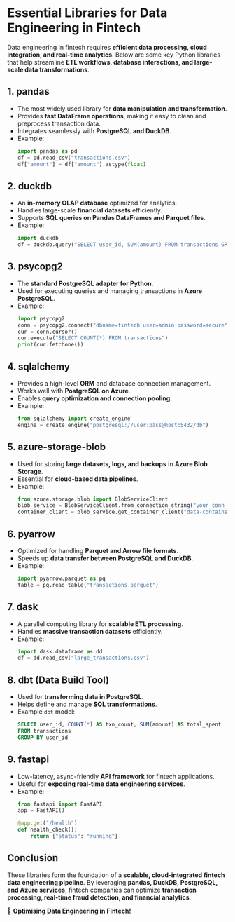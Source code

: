

# Essential Libraries for Data Engineering in Fintech

Data engineering in fintech requires **efficient data processing, cloud integration, and real-time analytics**. Below are some key Python libraries that help streamline **ETL workflows, database interactions, and large-scale data transformations**.

## 1. pandas
- The most widely used library for **data manipulation and transformation**.
- Provides **fast DataFrame operations**, making it easy to clean and preprocess transaction data.
- Integrates seamlessly with **PostgreSQL and DuckDB**.
- Example:
  ```python
  import pandas as pd
  df = pd.read_csv("transactions.csv")
  df["amount"] = df["amount"].astype(float)
  ```

## 2. duckdb
- An **in-memory OLAP database** optimized for analytics.
- Handles large-scale **financial datasets** efficiently.
- Supports **SQL queries on Pandas DataFrames and Parquet files**.
- Example:
  ```python
  import duckdb
  df = duckdb.query("SELECT user_id, SUM(amount) FROM transactions GROUP BY user_id").df()
  ```

## 3. psycopg2
- The **standard PostgreSQL adapter for Python**.
- Used for executing queries and managing transactions in **Azure PostgreSQL**.
- Example:
  ```python
  import psycopg2
  conn = psycopg2.connect("dbname=fintech user=admin password=secure")
  cur = conn.cursor()
  cur.execute("SELECT COUNT(*) FROM transactions")
  print(cur.fetchone())
  ```

## 4. sqlalchemy
- Provides a high-level **ORM** and database connection management.
- Works well with **PostgreSQL on Azure**.
- Enables **query optimization and connection pooling**.
- Example:
  ```python
  from sqlalchemy import create_engine
  engine = create_engine("postgresql://user:pass@host:5432/db")
  ```

## 5. azure-storage-blob
- Used for storing **large datasets, logs, and backups** in **Azure Blob Storage**.
- Essential for **cloud-based data pipelines**.
- Example:
  ```python
  from azure.storage.blob import BlobServiceClient
  blob_service = BlobServiceClient.from_connection_string("your_conn_string")
  container_client = blob_service.get_container_client("data-container")
  ```

## 6. pyarrow
- Optimized for handling **Parquet and Arrow file formats**.
- Speeds up **data transfer between PostgreSQL and DuckDB**.
- Example:
  ```python
  import pyarrow.parquet as pq
  table = pq.read_table("transactions.parquet")
  ```

## 7. dask
- A parallel computing library for **scalable ETL processing**.
- Handles **massive transaction datasets** efficiently.
- Example:
  ```python
  import dask.dataframe as dd
  df = dd.read_csv("large_transactions.csv")
  ```

## 8. dbt (Data Build Tool)
- Used for **transforming data in PostgreSQL**.
- Helps define and manage **SQL transformations**.
- Example `dbt` model:
  ```sql
  SELECT user_id, COUNT(*) AS txn_count, SUM(amount) AS total_spent
  FROM transactions
  GROUP BY user_id
  ```

## 9. fastapi
- Low-latency, async-friendly **API framework** for fintech applications.
- Useful for **exposing real-time data engineering services**.
- Example:
  ```python
  from fastapi import FastAPI
  app = FastAPI()

  @app.get("/health")
  def health_check():
      return {"status": "running"}
  ```

## Conclusion
These libraries form the foundation of a **scalable, cloud-integrated fintech data engineering pipeline**. By leveraging **pandas, DuckDB, PostgreSQL, and Azure services**, fintech companies can optimize **transaction processing, real-time fraud detection, and financial analytics**.

🚀 **Optimising Data Engineering in Fintech!**
